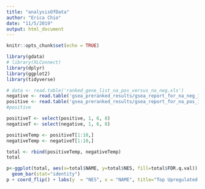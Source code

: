 ```yaml
---
title: "analysisOfData"
author: "Erica Chio"
date: "11/5/2019"
output: html_document
---
```


```r
knitr::opts_chunk$set(echo = TRUE)

```

```r
library(gdata)
# library(XLConnect) 
library(dplyr)
library(ggplot2)
library(tidyverse)
```


```r
# data <- read.table('ranked_gene_list_na_pos_versus_na_neg.xls')
negative <- read.table('gsea_preranked_results/gsea_report_for_na_neg_1572977372507.xls', fill = TRUE , header=TRUE, sep="\t")
positive <- read.table('gsea_preranked_results/gsea_report_for_na_pos_1572977372507.xls', fill = TRUE, header=TRUE, sep="\t")
#positive
```

```r
positiveT <- select(positive, 1, 6, 8)
negativeT <- select(negative, 1, 6, 8)
```

```r
positiveTemp <- positiveT[1:10,]
negativeTemp <- negativeT[1:10,]
```

```r
total <- rbind(positiveTemp, negativeTemp)
total
```

```r
p<-ggplot(total, aes(x=total$NAME, y=total$NES, fill=total$FDR.q.val)) +
  geom_bar(stat="identity")
p + coord_flip() + labs(y  = "NES", x = "NAME", title="Top Upregulated and Downregulated Pathways", fill="FDR.q-value")
```

